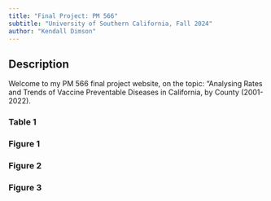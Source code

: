 ```yaml
---
title: "Final Project: PM 566"
subtitle: "University of Southern California, Fall 2024"
author: "Kendall Dimson"
---
```


## Description

Welcome to my PM 566 final project website, on the topic: "Analysing Rates and Trends of Vaccine Preventable Diseases in California, by County (2001-2022).




### Table 1


### Figure 1

### Figure 2

### Figure 3

